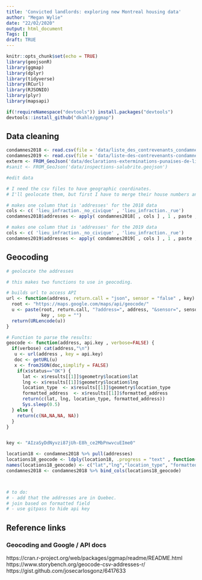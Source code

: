 ```yaml
---
title: 'Convicted landlords: exploring new Montreal housing data'
author: "Megan Wylie"
date: "22/02/2020"
output: html_document
Tags: []
draft: TRUE
---
```


```r
knitr::opts_chunk$set(echo = TRUE)
library(geojsonR)
library(ggmap)
library(dplyr)
library(tidyverse)
library(RCurl)
library(RJSONIO)
library(plyr)
library(mapsapi)

if(!requireNamespace("devtools")) install.packages("devtools")
devtools::install_github("dkahle/ggmap")
```

## Data cleaning 


```r

condamnes2018 <- read.csv(file = 'data/liste_des_contrevenants_condamnes_annee_2018.csv')
condamnes2019 <- read.csv(file = 'data/liste-des-contrevenants-condamnes-annee-2019.csv')
exterm <- FROM_GeoJson('data/declarations-exterminations-punaises-de-lit.geojson')
#sanit <- FROM_GeoJson('data/inspections-salubrite.geojson')

#edit data

# I need the csv files to have geographic coordinates. 
# I'll geolocate them, but first I have to merge their house numbers and roads 

# makes one column that is 'addresses' for the 2018 data
cols <- c( 'lieu_infraction._no_civique' , 'lieu_infraction._rue')
condamnes2018$addresses <- apply( condamnes2018[ , cols ] , 1 , paste , collapse = " " )

# makes one column that is 'addresses' for the 2019 data
cols <- c( 'lieu_infraction._no_civique' , 'lieu_infraction._rue')
condamnes2019$addresses <- apply( condamnes2019[ , cols ] , 1 , paste , collapse = " " )
```


## Geocoding


```r
# geolocate the addresses

# this makes two functions to use in geocoding.

# builds url to access API
url <- function(address, return.call = "json", sensor = "false" , key) {
  root <- "https://maps.google.com/maps/api/geocode/"
  u <- paste(root, return.call, "?address=", address, "&sensor=", sensor, "&key=" , 
             key , sep = "")
  return(URLencode(u))
}

# Function to parse the results:
geocode <- function(address, api.key , verbose=FALSE) {
  if(verbose) cat(address,"\n")
   u <- url(address , key = api.key)
   doc <- getURL(u)
   x <- fromJSON(doc,simplify = FALSE)
    if(x$status=="OK") {
      lat <- x$results[[1]]$geometry$location$lat
      lng <- x$results[[1]]$geometry$location$lng
      location_type  <- x$results[[1]]$geometry$location_type
      formatted_address  <- x$results[[1]]$formatted_address
      return(c(lat, lng, location_type, formatted_address))
      Sys.sleep(0.5)
  } else {
    return(c(NA,NA,NA, NA))
  }
}


key <- "AIzaSyDdNyvzi87jUh-E8h_ce2MbPnwvcuEIme0"

location18 <- condamnes2018 %>% pull(addresses)
locations18_geocode <- ldply(location18, .progress = "text" , function(x) geocode(x , api.key = key))
names(locations18_geocode) <- c("lat","lng","location_type", "formatted")
condamnes2018 <- condamnes2018 %>% bind_cols(locations18_geocode)



# to do:
# - add that the addresses are in Quebec.
# join based on formatted field
# - use gitpass to hide api key


```

## Reference links

### Geocoding and Google / API docs
https://cran.r-project.org/web/packages/ggmap/readme/README.html
https://www.storybench.org/geocode-csv-addresses-r/
https://gist.github.com/josecarlosgonz/6417633
